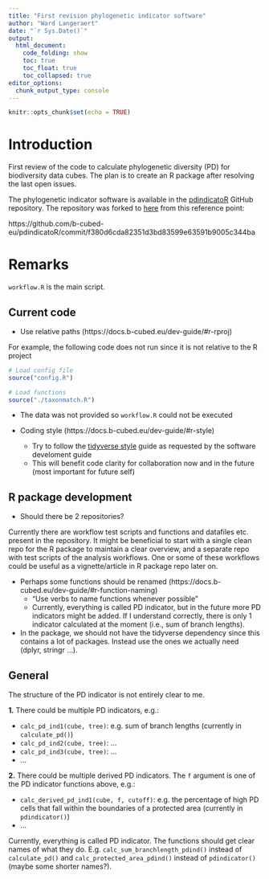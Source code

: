 ```yaml
---
title: "First revision phylogenetic indicator software"
author: "Ward Langeraert"
date: "`r Sys.Date()`"
output:
  html_document:
    code_folding: show
    toc: true
    toc_float: true
    toc_collapsed: true
editor_options: 
  chunk_output_type: console
---
```


```r
knitr::opts_chunk$set(echo = TRUE)
```

# Introduction
First review of the code to calculate phylogenetic diversity (PD) for biodiversity data cubes. The plan is to create an R package after resolving the last open issues.

The phylogenetic indicator software is available in the [pdindicatoR](https://github.com/b-cubed-eu/pdindicatoR) GitHub repository.
The repository was forked to [here](https://github.com/wlangera/pdindicatoR) from this reference point:

https://github.com/b-cubed-eu/pdindicatoR/commit/f380d6cda82351d3bd83599e63591b9005c344ba

# Remarks

`workflow.R` is the main script.

## Current code

- Use relative paths (https://docs.b-cubed.eu/dev-guide/#r-rproj)

For example, the following code does not run since it is not relative to the R project

```r
# Load config file
source("config.R")

# Load functions
source("./taxonmatch.R")
```

- The data was not provided so `workflow.R` could not be executed

- Coding style (https://docs.b-cubed.eu/dev-guide/#r-style)
  - Try to follow the [tidyverse style](https://style.tidyverse.org/) guide as requested by the software develoment guide
  - This will benefit code clarity for collaboration now and in the future (most important for future self)


## R package development

- Should there be 2 repositories?

Currently there are workflow test scripts and functions and datafiles etc. present in the repository.
It might be beneficial to start with a single clean repo for the R package to maintain a clear overview, and a separate repo with test scripts of the analysis workflows. One or some of these workflows could be useful as a vignette/article in R package repo later on.

- Perhaps some functions should be renamed (https://docs.b-cubed.eu/dev-guide/#r-function-naming)
  - "Use verbs to name functions whenever possible"
  - Currently, everything is called PD indicator, but in the future more PD indicators might be added. If I understand correctly, there is only 1 indicator calculated at the moment (i.e., sum of branch lengths).

- In the package, we should not have the tidyverse dependency since this contains a lot of packages. Instead use the ones we actually need (dplyr, stringr ...).
  
## General

The structure of the PD indicator is not entirely clear to me.

**1.** There could be multiple PD indicators, e.g.:

- `calc_pd_ind1(cube, tree)`: e.g. sum of branch lengths (currently in `calculate_pd()`)
- `calc_pd_ind2(cube, tree)`: ...
- `calc_pd_ind3(cube, tree)`: ...
- ...

**2.** There could be multiple derived PD indicators. The `f` argument is one of the PD indicator functions above, e.g.:

- `calc_derived_pd_ind1(cube, f, cutoff)`: e.g. the percentage of high PD cells that fall within the boundaries of a protected area (currently in `pdindicator()`)
- ...

Currently, everything is called PD indicator. The functions should get clear names of what they do. E.g. `calc_sum_branchlength_pdind()` instead of `calculate_pd()` and `calc_protected_area_pdind()` instead of `pdindicator()` (maybe some shorter names?).
